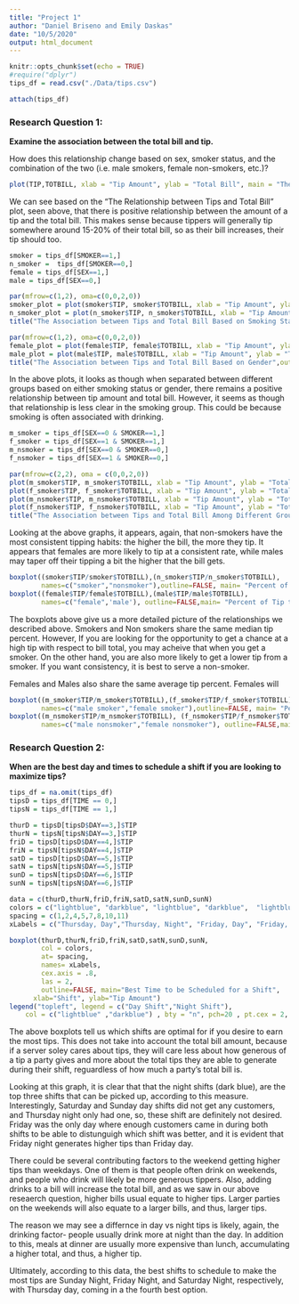 ```yaml
---
title: "Project 1"
author: "Daniel Briseno and Emily Daskas"
date: "10/5/2020"
output: html_document
---
```


```r
knitr::opts_chunk$set(echo = TRUE)
#require("dplyr")
tips_df = read.csv("./Data/tips.csv")

attach(tips_df)
```


### Research Question 1: 

**Examine the association between the total bill and tip.** 

How does this relationship change based on sex, smoker status, and the combination of the two (i.e. male smokers, female non-smokers, etc.)?

```r
plot(TIP,TOTBILL, xlab = "Tip Amount", ylab = "Total Bill", main = "The Association between Tips and Total Bill")
```


We can see based on the "The Relationship between Tips and Total Bill" plot, seen above, that there is positive relationship between the amount of a tip and the total bill. This makes sense because tippers will generally tip somewhere around 15-20% of their total bill, so as their bill increases, their tip should too.



```r
smoker = tips_df[SMOKER==1,]
n_smoker =  tips_df[SMOKER==0,]
female = tips_df[SEX==1,]
male = tips_df[SEX==0,]

par(mfrow=c(1,2), oma=c(0,0,2,0))
smoker_plot = plot(smoker$TIP, smoker$TOTBILL, xlab = "Tip Amount", ylab = "Total Bill", main= "Smokers")
n_smoker_plot = plot(n_smoker$TIP, n_smoker$TOTBILL, xlab = "Tip Amount", ylab = "Total Bill", main= "Non-Smokers")
title("The Association between Tips and Total Bill Based on Smoking Status",outer = TRUE)

par(mfrow=c(1,2), oma=c(0,0,2,0))
female_plot = plot(female$TIP, female$TOTBILL, xlab = "Tip Amount", ylab = "Total Bill", main= "Females")
male_plot = plot(male$TIP, male$TOTBILL, xlab = "Tip Amount", ylab = "Total Bill", main= "Males")
title("The Association between Tips and Total Bill Based on Gender",outer = TRUE)

```


In the above plots, it looks as though when separated between different groups based on either smoking status or gender, there remains a positive relationship between tip amount and total bill. However, it seems as though that relationship is less clear in the smoking group. This could be because smoking is often associated with drinking. 


```r
m_smoker = tips_df[SEX==0 & SMOKER==1,]
f_smoker = tips_df[SEX==1 & SMOKER==1,]
m_nsmoker = tips_df[SEX==0 & SMOKER==0,]
f_nsmoker = tips_df[SEX==1 & SMOKER==0,]

par(mfrow=c(2,2), oma = c(0,0,2,0))
plot(m_smoker$TIP, m_smoker$TOTBILL, xlab = "Tip Amount", ylab = "Total Bill", main = "Male Smokers")
plot(f_smoker$TIP, f_smoker$TOTBILL, xlab = "Tip Amount", ylab = "Total Bill", main = "Female Smokers")
plot(m_nsmoker$TIP, m_nsmoker$TOTBILL, xlab = "Tip Amount", ylab = "Total Bill", main = "Male Non-Smokers")
plot(f_nsmoker$TIP, f_nsmoker$TOTBILL, xlab = "Tip Amount", ylab = "Total Bill", main = "Female Non-Smokers")
title("The Association between Tips and Total Bill Among Different Groups",outer = TRUE)
```

Looking at the above graphs, it appears, again, that non-smokers have the most consistent tipping habits: the higher the bill, the more they tip. It appears that females are more likely to tip at a consistent rate, while males may taper off their tipping a bit the higher that the bill gets.


```r
boxplot((smoker$TIP/smoker$TOTBILL),(n_smoker$TIP/n_smoker$TOTBILL),
        names=c("smoker","nonsmoker"),outline=FALSE, main= "Percent of Tip to Total Bill of Smokers vs Non-Smokers") 
boxplot((female$TIP/female$TOTBILL),(male$TIP/male$TOTBILL),
        names=c("female",'male'), outline=FALSE,main= "Percent of Tip to Total Bill of Females vs Males") 
```


The boxplots above give us a more detailed picture of the relationships we described above. Smokers and Non smokers share the same median tip percent. However, If you are looking for the opportunity to get a chance at a high tip with respect to bill total, you may acheive that when you get a smoker. On the other hand, you are also more likely to get a lower tip from a smoker. If you want consistency, it is best to serve a non-smoker.

Females and Males also share the same average tip percent. Females will




```r
boxplot((m_smoker$TIP/m_smoker$TOTBILL),(f_smoker$TIP/f_smoker$TOTBILL),
        names=c("male smoker","female smoker"),outline=FALSE, main= "Percent of Tip to Total Bill of Male Smokers vs Female Smokers") 
boxplot((m_nsmoker$TIP/m_nsmoker$TOTBILL), (f_nsmoker$TIP/f_nsmoker$TOTBILL), 
        names=c("male nonsmoker","female nonsmoker"), outline=FALSE,main= "Percent of Tip to Total Bill of Male Non-Smokers vs Female Non-Smokers") 
```

### Research Question 2: 

**When are the best day and times to schedule a shift if you are looking to maximize tips?** 

```r
tips_df = na.omit(tips_df)
tipsD = tips_df[TIME == 0,]
tipsN = tips_df[TIME == 1,]

thurD = tipsD[tipsD$DAY==3,]$TIP
thurN = tipsN[tipsN$DAY==3,]$TIP
friD = tipsD[tipsD$DAY==4,]$TIP
friN = tipsN[tipsN$DAY==4,]$TIP
satD = tipsD[tipsD$DAY==5,]$TIP
satN = tipsN[tipsN$DAY==5,]$TIP
sunD = tipsN[tipsD$DAY==6,]$TIP
sunN = tipsN[tipsN$DAY==6,]$TIP

data = c(thurD,thurN,friD,friN,satD,satN,sunD,sunN)
colors = c("lightblue", "darkblue", "lightblue", "darkblue",  "lightblue", "darkblue", "lightblue", "darkblue")
spacing = c(1,2,4,5,7,8,10,11)
xLabels = c("Thursday, Day","Thursday, Night", "Friday, Day", "Friday, Night", "Saturday, Day", "Saturday, Night", "Sunday, Day", 'Sunday, Night') 

boxplot(thurD,thurN,friD,friN,satD,satN,sunD,sunN, 
        col = colors, 
        at= spacing, 
        names= xLabels,
        cex.axis = .8, 
        las = 2,
        outline=FALSE, main="Best Time to be Scheduled for a Shift",
      xlab="Shift", ylab="Tip Amount")
legend("topleft", legend = c("Day Shift","Night Shift"), 
    col = c("lightblue" ,"darkblue") , bty = "n", pch=20 , pt.cex = 2, cex = .8, horiz = FALSE, inset = c(0.03, 0.01))

```


The above boxplots tell us which shifts are optimal for if you desire to earn the most tips. This does not take into account the total bill amount, because if a server soley cares about tips, they will care less about how generous of a tip a party gives and more about the total tips they are able to generate during their shift, reguardless of how much a party's total bill is. 

Looking at this graph, it is clear that that the night shifts (dark blue), are the top three shifts that can be picked up, according to this measure. Interestingly, Saturday and Sunday day shifts did not get any customers, and Thursday night only had one, so, these shift are definitely not desired. Friday was the only day where enough customers came in during both shifts to be able to distunguigh which shift was better, and it is evident that Friday night generates higher tips than Friday day. 

There could be several contributing factors to the weekend getting higher tips than weekdays. One of them is that people often drink on weekends, and people who drink will likely be more generous tippers. Also, adding drinks to a bill will increase the total bill, and as we saw in our above reseaerch question, higher bills usual equate to higher tips. Larger parties on the weekends will also equate to a larger bills, and thus, larger tips. 

The reason we may see a differnce in day vs night tips is likely, again, the drinking factor- people usually drink more at night than the day. In addition to this, meals at dinner are usually more expensive than lunch, accumulating a higher total, and thus, a higher tip. 

Ultimately, according to this data, the best shifts to schedule to make the most tips are Sunday Night, Friday Night, and Saturday Night, respectively, with Thursday day, coming in a the fourth best option.



